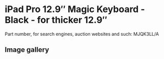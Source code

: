 
# iPad Pro 12.9″ Magic Keyboard - Black - for thicker 12.9″

Part number, for search engines, auction websites and such: MJQK3LL/A

## Image gallery

<div style={{ width: '100%', maxWidth: '768px' }}>
<GalleryComponent
    images={[
      {
        original: "/everysource/MJQK3.webp",
        thumbnail: "/everypreview/MJQK3.webp",
      },
      {
        original: "/everysource/MJQK3_AV1.webp",
        thumbnail: "/everypreview/MJQK3_AV1.webp",
      },
      {
        original: "/everysource/MJQK3_AV2.webp",
        thumbnail: "/everypreview/MJQK3_AV2.webp",
      },
      {
        original: "/everysource/MJQK3_AV3.webp",
        thumbnail: "/everypreview/MJQK3_AV3.webp",
      },
      {
        original: "/everysource/MJQK3_AV4.webp",
        thumbnail: "/everypreview/MJQK3_AV4.webp",
      }
    ]}
  />
</div>